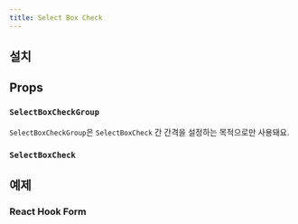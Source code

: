 ```yaml
---
title: Select Box Check
---
```


<ComponentExample name="select-box-check-preview" />

## 설치

<Installation name="select-box" />

## Props

### `SelectBoxCheckGroup`

`SelectBoxCheckGroup`은 `SelectBoxCheck` 간 간격을 설정하는 목적으로만 사용돼요.

### `SelectBoxCheck`

<ReactTypeTable
  path="./registry/ui/select-box.tsx"
  name="SelectBoxCheckProps"
/>

## 예제

### React Hook Form

<ComponentExample name="select-box-check-react-hook-form" />
